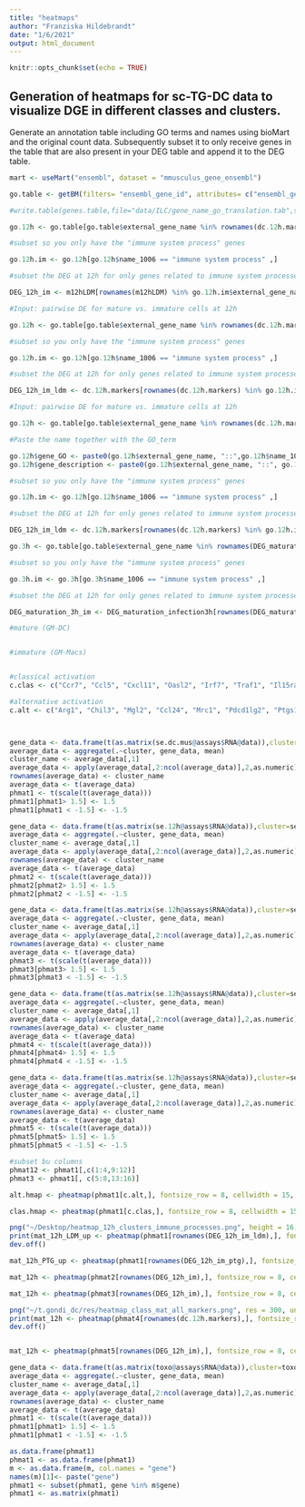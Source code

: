 ```yaml
---
title: "heatmaps"
author: "Franziska Hildebrandt"
date: "1/6/2021"
output: html_document
---
```


```r
knitr::opts_chunk$set(echo = TRUE)
```

## Generation of heatmaps for sc-TG-DC data to visualize DGE in different classes and clusters.

Generate an annotation table including GO terms and names using bioMart and the original count data. Subsequently subset it to only receive genes in the table that are also present in your DEG table and append it to the DEG table.


```r

mart <- useMart("ensembl", dataset = "mmusculus_gene_ensembl")

go.table <- getBM(filters= "ensembl_gene_id", attributes= c("ensembl_gene_id", "external_gene_name", "description", "go_id","name_1006", "namespace_1003"), values= rownames(dc.data.mus), mart= mart)

#write.table(genes.table,file="data/ILC/gene_name_go_translation.tab",sep="\t")

```

```r

go.12h <- go.table[go.table$external_gene_name %in% rownames(dc.12h.markers) ,]

#subset so you only have the "immune system process" genes 

go.12h.im <- go.12h[go.12h$name_1006 == "immune system process" ,]

#subset the DEG at 12h for only genes related to immune system processes

DEG_12h_im <- m12hLDM[rownames(m12hLDM) %in% go.12h.im$external_gene_name ,]

```

```r

#Input: pairwise DE for mature vs. immature cells at 12h 

go.12h <- go.table[go.table$external_gene_name %in% rownames(dc.12h.markers) ,]

#subset so you only have the "immune system process" genes 

go.12h.im <- go.12h[go.12h$name_1006 == "immune system process" ,]

#subset the DEG at 12h for only genes related to immune system processes

DEG_12h_im_ldm <- dc.12h.markers[rownames(dc.12h.markers) %in% go.12h.im$external_gene_name ,]

```

```r

#Input: pairwise DE for mature vs. immature cells at 12h 

go.12h <- go.table[go.table$external_gene_name %in% rownames(dc.12h.markers) ,]

#Paste the name together with the GO_term

go.12h$gene_GO <- paste0(go.12h$external_gene_name, "::",go.12h$name_1006)
go.12h$gene_description <- paste0(go.12h$external_gene_name, "::", go.12h$description)

#subset so you only have the "immune system process" genes 

go.12h.im <- go.12h[go.12h$name_1006 == "immune system process" ,]

#subset the DEG at 12h for only genes related to immune system processes

DEG_12h_im_ldm <- dc.12h.markers[rownames(dc.12h.markers) %in% go.12h.im$external_gene_name ,]

```


```r

go.3h <- go.table[go.table$external_gene_name %in% rownames(DEG_maturation_infection3h) ,]

#subset so you only have the "immune system process" genes 

go.3h.im <- go.3h[go.3h$name_1006 == "immune system process" ,]

#subset the DEG at 12h for only genes related to immune system processes

DEG_maturation_3h_im <- DEG_maturation_infection3h[rownames(DEG_maturation_infection3h) %in% go.3h.im$external_gene_name ,]

```


```r


#mature (GM-DC)


#immature (GM-Macs)


#classical activation
c.clas <- c("Ccr7", "Ccl5", "Cxcl11", "Oasl2", "Irf7", "Traf1", "Il15ra", "Relb", "Tlr2", "Cxcl16", "Stat1", "Nfkbie", "Il23a", "Ccl3")

#alternative activation
c.alt <- c("Arg1", "Chil3", "Mgl2", "Ccl24", "Mrc1", "Pdcd1lg2", "Ptgs1", "Igf1", "Irf4", "Clec7a", "Retnla", "Ccl17")




```

```r

gene_data <- data.frame(t(as.matrix(se.dc.mus@assays$RNA@data)),cluster=se.dc.mus$cell_class,check.names = F)
average_data <- aggregate(.~cluster, gene_data, mean)
cluster_name <- average_data[,1]
average_data <- apply(average_data[,2:ncol(average_data)],2,as.numeric)
rownames(average_data) <- cluster_name
average_data <- t(average_data)
phmat1 <- t(scale(t(average_data)))
phmat1[phmat1> 1.5] <- 1.5
phmat1[phmat1 < -1.5] <- -1.5

gene_data <- data.frame(t(as.matrix(se.12h@assays$RNA@data)),cluster=se.12h$seurat_clusters,check.names = F)
average_data <- aggregate(.~cluster, gene_data, mean)
cluster_name <- average_data[,1]
average_data <- apply(average_data[,2:ncol(average_data)],2,as.numeric)
rownames(average_data) <- cluster_name
average_data <- t(average_data)
phmat2 <- t(scale(t(average_data)))
phmat2[phmat2> 1.5] <- 1.5
phmat2[phmat2 < -1.5] <- -1.5

gene_data <- data.frame(t(as.matrix(se.12h@assays$RNA@data)),cluster=se.12h$cluster_maturation,check.names = F)
average_data <- aggregate(.~cluster, gene_data, mean)
cluster_name <- average_data[,1]
average_data <- apply(average_data[,2:ncol(average_data)],2,as.numeric)
rownames(average_data) <- cluster_name
average_data <- t(average_data)
phmat3 <- t(scale(t(average_data)))
phmat3[phmat3> 1.5] <- 1.5
phmat3[phmat3 < -1.5] <- -1.5

gene_data <- data.frame(t(as.matrix(se.12h@assays$RNA@data)),cluster=se.12h$cell_class_maturation,check.names = F)
average_data <- aggregate(.~cluster, gene_data, mean)
cluster_name <- average_data[,1]
average_data <- apply(average_data[,2:ncol(average_data)],2,as.numeric)
rownames(average_data) <- cluster_name
average_data <- t(average_data)
phmat4 <- t(scale(t(average_data)))
phmat4[phmat4> 1.5] <- 1.5
phmat4[phmat4 < -1.5] <- -1.5

gene_data <- data.frame(t(as.matrix(se.12h@assays$RNA@data)),cluster=se.12h$cluster_and_cell_class,check.names = F)
average_data <- aggregate(.~cluster, gene_data, mean)
cluster_name <- average_data[,1]
average_data <- apply(average_data[,2:ncol(average_data)],2,as.numeric)
rownames(average_data) <- cluster_name
average_data <- t(average_data)
phmat5 <- t(scale(t(average_data)))
phmat5[phmat5> 1.5] <- 1.5
phmat5[phmat5 < -1.5] <- -1.5


```

```r

#subset bu columns
phmat12 <- phmat1[,c(1:4,9:12)]
phmat3 <- phmat1[, c(5:8,13:16)]

```

```r

alt.hmap <- pheatmap(phmat1[c.alt,], fontsize_row = 8, cellwidth = 15, clustering_distance_rows = "correlation", cluster_cols = F, color = colorRampPalette(c("#440154" ,"#21908C", "#FDE725"))(200))

clas.hmap <- pheatmap(phmat1[c.clas,], fontsize_row = 8, cellwidth = 15, clustering_distance_rows = "correlation", cluster_cols = F, color = colorRampPalette(c("#440154" ,"#21908C", "#FDE725"))(200))

png("~/Desktop/heatmap_12h_clusters_immune_processes.png", height = 16, width = 8, units = "cm", res = 600)
print(mat_12h_LDM_up <- pheatmap(phmat1[rownames(DEG_12h_im_ldm),], fontsize_row = 8, cellwidth = 15, clustering_distance_rows = "correlation", cluster_cols = F,color = colorRampPalette(c("#440154" ,"#21908C", "#FDE725"))(1000)))
dev.off()

mat_12h_PTG_up <- pheatmap(phmat1[rownames(DEG_12h_im_ptg),], fontsize_row = 8, cellwidth = 15, clustering_distance_rows = "correlation", cluster_cols = F, color = colorRampPalette(c("#440154" ,"#21908C", "#FDE725"))(1000))

mat_12h <- pheatmap(phmat2[rownames(DEG_12h_im),], fontsize_row = 8, cellwidth = 15, clustering_distance_rows = "correlation", cluster_cols = F, color = colorRampPalette(c("#440154" ,"#21908C", "#FDE725"))(1000))

mat_12h <- pheatmap(phmat3[rownames(DEG_12h_im),], fontsize_row = 8, cellwidth = 15, clustering_distance_rows = "correlation", cluster_cols = F, color = colorRampPalette(c("#440154" ,"#21908C", "#FDE725"))(1000))

png("~/t.gondi_dc/res/heatmap_class_mat_all_markers.png", res = 300, units = "cm", height = 20, width = 7)
print(mat_12h <- pheatmap(phmat4[rownames(dc.12h.markers),], fontsize_row = 5, cellwidth = 15, clustering_distance_rows = "correlation", cluster_cols = F, color = colorRampPalette(c("#440154" ,"#21908C", "#FDE725"))(1000)))
dev.off()


mat_12h <- pheatmap(phmat5[rownames(DEG_12h_im),], fontsize_row = 8, cellwidth = 15, clustering_distance_rows = "correlation", cluster_cols = F, color = colorRampPalette(c("#440154" ,"#21908C", "#FDE725"))(1000))


```


```r

gene_data <- data.frame(t(as.matrix(toxo@assays$RNA@data)),cluster=toxo$group,check.names = F)
average_data <- aggregate(.~cluster, gene_data, mean)
cluster_name <- average_data[,1]
average_data <- apply(average_data[,2:ncol(average_data)],2,as.numeric)
rownames(average_data) <- cluster_name
average_data <- t(average_data)
phmat1 <- t(scale(t(average_data)))
phmat1[phmat1> 1.5] <- 1.5
phmat1[phmat1 < -1.5] <- -1.5

```


```r

as.data.frame(phmat1)
phmat1 <- as.data.frame(phmat1)
m <- as.data.frame(m, col.names = "gene")
names(m)[1]<- paste("gene")
phmat1 <- subset(phmat1, gene %in% m$gene)
phmat1 <- as.matrix(phmat1)

```

